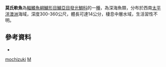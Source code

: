 {{Speciesbox
| taxon = Malakichthys mochizuki
| binomial_authority = [[Yamanoue|Yamanoue]] & [[Matsuura|Matsuura]], 2002
| status = NE
| status_system = IUCN3.1
}}

'''莫氏軟魚'''為[[輻鰭魚綱|輻鰭魚綱]][[鱸形目|鱸形目]][[鱸亞目|鱸亞目]][[發光鯛科|發光鯛科]]的一[[種|種]]，為深海魚類，分布於西南[[太平洋|太平洋]][[澳洲|澳洲]]海域，深度300-360公尺，體長可達14公分，棲息中層水域，生活習性不明。

==參考資料==
*{{FishBase_species|genus=Malakichthys|species=mochizuki|year=2016|month=8}}

{{鱸形目小作品}}

{{Taxonbar}}
[[Category:軟魚屬|mochizuki]]
[[Category:2002年描述的魚類|M]]